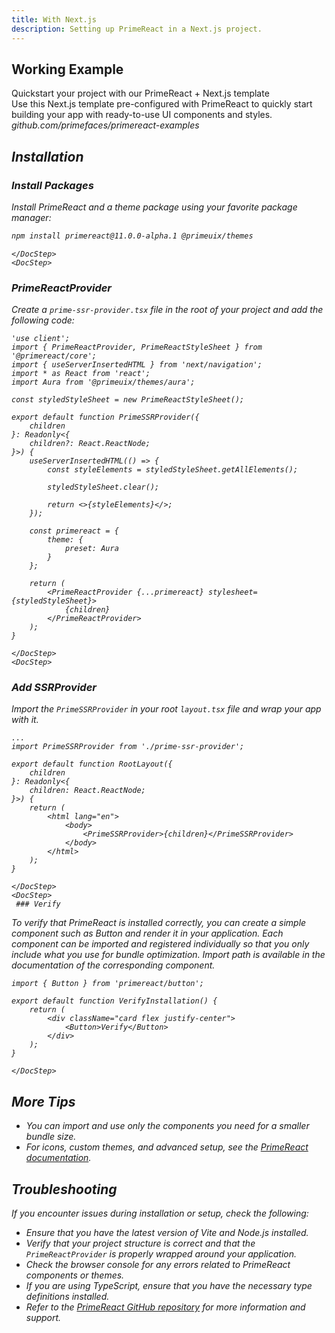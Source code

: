 ```yaml
---
title: With Next.js
description: Setting up PrimeReact in a Next.js project.
---
```


## Working Example

<DocLinkCard href='https://github.com/primefaces/primereact-examples/tree/main/nextjs-quickstart-nextgen'>
    <span className='text-2xl font-semibold'>Quickstart your project with our PrimeReact + Next.js template</span>
    <div>Use this Next.js template pre-configured with PrimeReact to quickly start building your app with ready-to-use UI components and styles.</div>
    <div className='flex items-center gap-2 text-surface-500 dark:text-surface-400'>
        <i className='pi pi-github opacity-75' />
        <span>github.com/primefaces/primereact-examples</span>
    </div>
</DocLinkCard>

## Installation

<DocStepper>
    <DocStep>

### Install Packages

Install PrimeReact and a theme package using your favorite package manager:

```bash
npm install primereact@11.0.0-alpha.1 @primeuix/themes
```

    </DocStep>
    <DocStep>

### PrimeReactProvider

Create a `prime-ssr-provider.tsx` file in the root of your project and add the following code:

```tsx showLineNumbers
'use client';
import { PrimeReactProvider, PrimeReactStyleSheet } from '@primereact/core';
import { useServerInsertedHTML } from 'next/navigation';
import * as React from 'react';
import Aura from '@primeuix/themes/aura';

const styledStyleSheet = new PrimeReactStyleSheet();

export default function PrimeSSRProvider({
    children
}: Readonly<{
    children?: React.ReactNode;
}>) {
    useServerInsertedHTML(() => {
        const styleElements = styledStyleSheet.getAllElements();

        styledStyleSheet.clear();

        return <>{styleElements}</>;
    });

    const primereact = {
        theme: {
            preset: Aura
        }
    };

    return (
        <PrimeReactProvider {...primereact} stylesheet={styledStyleSheet}>
            {children}
        </PrimeReactProvider>
    );
}
```

    </DocStep>
    <DocStep>

### Add SSRProvider

Import the `PrimeSSRProvider` in your root `layout.tsx` file and wrap your app with it.

```tsx showLineNumbers {2,12}
...
import PrimeSSRProvider from './prime-ssr-provider';

export default function RootLayout({
    children
}: Readonly<{
    children: React.ReactNode;
}>) {
    return (
        <html lang="en">
            <body>
                <PrimeSSRProvider>{children}</PrimeSSRProvider>
            </body>
        </html>
    );
}
```

    </DocStep>
    <DocStep>
     ### Verify

To verify that PrimeReact is installed correctly, you can create a simple component such as <Link href="/button">Button</Link> and render it in your application.
Each component can be imported and registered individually so that you only include what you use for bundle optimization. Import path is available in the documentation of the corresponding component.

<DocDemoViewer name="button:verify-demo" hideCode/>

```tsx showLineNumbers {1,7}
import { Button } from 'primereact/button';

export default function VerifyInstallation() {
    return (
        <div className="card flex justify-center">
            <Button>Verify</Button>
        </div>
    );
}
```

    </DocStep>

</DocStepper>

## More Tips

- You can import and use only the components you need for a smaller bundle size.
- For icons, custom themes, and advanced setup, see the [PrimeReact documentation](https://v11.primereact.org/setup).

## Troubleshooting

If you encounter issues during installation or setup, check the following:

- Ensure that you have the latest version of Vite and Node.js installed.
- Verify that your project structure is correct and that the `PrimeReactProvider` is properly wrapped around your application.
- Check the browser console for any errors related to PrimeReact components or themes.
- If you are using TypeScript, ensure that you have the necessary type definitions installed.
- Refer to the [PrimeReact GitHub repository](https://github.com/primefaces/primereact) for more information and support.
